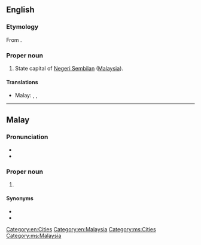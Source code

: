 ==English==
{{wikipedia}}

===Etymology===
From {{der|en|ms|Seremban}}.

===Proper noun===
{{en-proper noun}}

# State capital of [[Negeri Sembilan]] ([[Malaysia]]).

====Translations====
{{trans-top|capital of Negeri Sembilan}}
* Malay: {{t|ms|Seremban}}, {{t|ms|Sungai Ujong}}, {{t|ms|Fu Yong}}
{{trans-mid}}
{{trans-bottom}}

[[Category:en:Cities]]
[[Category:en:Malaysia]]

----

==Malay==
{{wikipedia|lang=ms}}

===Pronunciation===
* {{IPA|ms|/sərəmban/}}
* {{rhymes|ms|əmban|ban|an}}

===Proper noun===
{{ms-proper noun|j=سرمبن‎}}

# {{l|en|Seremban}} {{qualifier|capital of Negeri Sembilan}}

====Synonyms====
* {{l|ms|Fu Yong}}
* {{l|ms|Sungai Ujong}}

[[Category:ms:Cities]]
[[Category:ms:Malaysia]]
